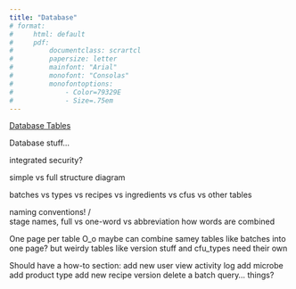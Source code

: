 ```yaml
---
title: "Database"
# format:
#     html: default
#     pdf:
#         documentclass: scrartcl
#         papersize: letter
#         mainfont: "Arial"
#         monofont: "Consolas"
#         monofontoptions: 
#             - Color=79329E
#             - Size=.75em
---
```


[Database Tables](database-tables.html)

Database stuff...

integrated security?

simple vs full structure diagram

batches vs types vs recipes vs ingredients vs cfus vs other tables

naming conventions! \o/  
stage names, full vs one-word vs abbreviation
how words are combined

One page per table O_o  maybe can combine samey tables like batches into one page?
    but weirdy tables like version stuff and cfu_types need their own


Should have a how-to section:
    add new user
    view activity log
    add microbe
    add product type
    add new recipe version
    delete a batch
    query... things?
